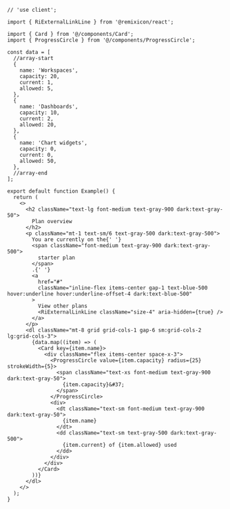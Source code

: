 ````tsx
// 'use client';

import { RiExternalLinkLine } from '@remixicon/react';

import { Card } from '@/components/Card';
import { ProgressCircle } from '@/components/ProgressCircle';

const data = [
  //array-start
  {
    name: 'Workspaces',
    capacity: 20,
    current: 1,
    allowed: 5,
  },
  {
    name: 'Dashboards',
    capacity: 10,
    current: 2,
    allowed: 20,
  },
  {
    name: 'Chart widgets',
    capacity: 0,
    current: 0,
    allowed: 50,
  },
  //array-end
];

export default function Example() {
  return (
    <>
      <h2 className="text-lg font-medium text-gray-900 dark:text-gray-50">
        Plan overview
      </h2>
      <p className="mt-1 text-sm/6 text-gray-500 dark:text-gray-500">
        You are currently on the{' '}
        <span className="font-medium text-gray-900 dark:text-gray-500">
          starter plan
        </span>
        .{' '}
        <a
          href="#"
          className="inline-flex items-center gap-1 text-blue-500 hover:underline hover:underline-offset-4 dark:text-blue-500"
        >
          View other plans
          <RiExternalLinkLine className="size-4" aria-hidden={true} />
        </a>
      </p>
      <dl className="mt-8 grid grid-cols-1 gap-6 sm:grid-cols-2 lg:grid-cols-3">
        {data.map((item) => (
          <Card key={item.name}>
            <div className="flex items-center space-x-3">
              <ProgressCircle value={item.capacity} radius={25} strokeWidth={5}>
                <span className="text-xs font-medium text-gray-900 dark:text-gray-50">
                  {item.capacity}&#37;
                </span>
              </ProgressCircle>
              <div>
                <dt className="text-sm font-medium text-gray-900 dark:text-gray-50">
                  {item.name}
                </dt>
                <dd className="text-sm text-gray-500 dark:text-gray-500">
                  {item.current} of {item.allowed} used
                </dd>
              </div>
            </div>
          </Card>
        ))}
      </dl>
    </>
  );
}

````